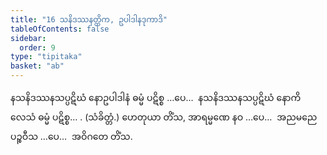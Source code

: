 ```yaml
---
title: "16 သနိဒဿနတ္တိက, ဥပါဒါနဒုကာဒိ"
tableOfContents: false
sidebar:
  order: 9
type: "tipitaka"
basket: "ab"
---
```



<DynamicBreadcrumb />

<Division number="89">

<Paragraph number="196">
နသနိဒဿနသပ္ပဋိဃံ နောဥပါဒါနံ ဓမ္မံ ပဋိစ္စ …ပေ…  နသနိဒဿနသပ္ပဋိဃံ နောကိလေသံ ဓမ္မံ ပဋိစ္စ… . (သံခိတ္တံ.)
</Paragraph>

<Paragraph number="197">
ဟေတုယာ တိံသ, အာရမ္မဏေ နဝ …ပေ…  အညမညေ ပဉ္စဝီသ …ပေ…  အဝိဂတေ တိံသ.
</Paragraph>
</Division>